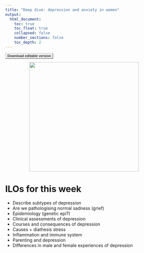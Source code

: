```yaml
---
title: "Deep dive: depression and anxiety in women"
output:
  html_document:
    toc: true
    toc_float: true
    collapsed: false
    number_sections: false
    toc_depth: 2
---
```


<style type="text/css">

.button {
  font: bold 11px Arial;
  text-decoration: none;
  background-color: #EEEEEE;
  color: #333333;
  padding: 2px 6px 2px 6px;
  border-top: 1px solid #CCCCCC;
  border-right: 1px solid #333333;
  border-bottom: 1px solid #333333;
  border-left: 1px solid #CCCCCC;
}
</style>

<a href="https://www.dropbox.com/s/kg3lt5yrnzqpye9/W10.docx?dl=1" class="button">Download editable version</a>

<center>
![](images/depression.jpg){width=350px}

</center>

# ILOs for this week

- Describe subtypes of depression
- Are we pathologising normal sadness (grief)
- Epidemiology (genetic epi?)
- Clinical assessments of depression
- Courses and consequences of depression
- Causes + diathesis stress
- Inflammation and immune system
- Parenting and depression
- Differences in male and female experiences of depression

